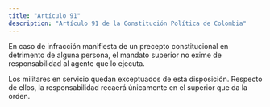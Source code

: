 ```yaml
---
title: "Artículo 91"
description: "Artículo 91 de la Constitución Política de Colombia"
---
```


En caso de infracción manifiesta de un precepto constitucional en detrimento de alguna persona, el mandato superior no exime de responsabilidad al agente que lo ejecuta. 

Los militares en servicio quedan exceptuados de esta disposición. Respecto de ellos, la responsabilidad recaerá únicamente en el superior que da la orden.
